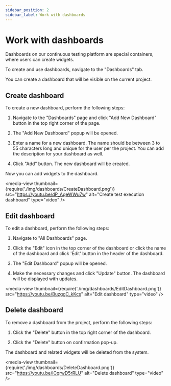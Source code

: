 ```yaml
---
sidebar_position: 2
sidebar_label: Work with dashboards
---
```


# Work with dashboards

Dashboards on our continuous testing platform are special containers, where users can create widgets.

To create and use dashboards, navigate to the "Dashboards" tab.

You can create a dashboard that will be visible on the current project.

## Create dashboard

To create a new dashboard, perform the following steps:

1. Navigate to the "Dashboards" page and click "Add New
Dashboard" button in the top right corner of the page.

2. The "Add New Dashboard" popup will be opened.

3. Enter a name for a new dashboard. The
name should be between 3 to 55 characters long and unique for the user per the
project. You can add the description for your dashboard as well.

4. Click "Add" button. The new dashboard will be created.

Now you can add widgets to the dashboard.

<media-view thumbnail={require('./img/dashboards/CreateDashboard.png')} src="https://youtu.be/dP_AqeWWu7w" alt="Create test execution dashboard" type="video" />

## Edit dashboard

To edit a dashboard, perform the following steps: 

1. Navigate to "All Dashboards" page.

2. Click the "Edit" icon in the top corner of the dashboard or 
click the name of the dashboard and click 'Edit' button in the header of the dashboard.

3. The "Edit Dashboard" popup will be opened.

4. Make the necessary changes and click "Update" button. The dashboard will
be displayed with updates.

<media-view thumbnail={require('./img/dashboards/EditDashboard.png')} src="https://youtu.be/BuzggC_kKcs" alt="Edit dashboard" type="video" />

## Delete dashboard

To remove a dashboard from the project, perform the following steps: 

1. Click the "Delete" button in the top right corner of the dashboard.

2. Click the "Delete" button on confirmation pop-up.

The dashboard and related widgets will be deleted from the system.

<media-view thumbnail={require('./img/dashboards/DeleteDashboard.png')} src="https://youtu.be/ICqrwD5rRLU" alt="Delete dashboard" type="video" />
